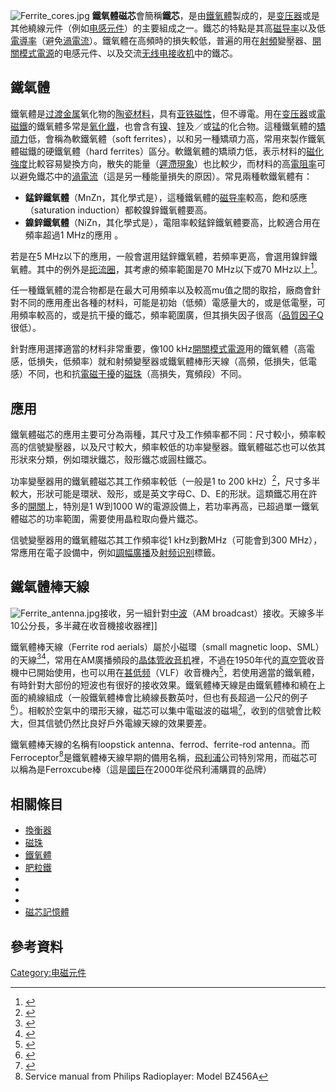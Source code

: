 [[File:Ferrite_cores.jpg|thumb]]
'''鐵氧體磁芯'''會簡稱'''鐵芯'''，是由[[鐵氧體|鐵氧體]]製成的{{le|磁芯|magnetic core}}，是[[变压器|变压器]]或是其他繞線元件（例如[[电感元件|电感元件]]）的主要組成之一。鐵芯的特點是其高[[磁导率|磁导率]]以及低[[電導率|電導率]]（避免[[渦電流|渦電流]]）。鐵氧體在高頻時的損失較低，普遍的用在[[射頻|射頻]]變壓器、[[開關模式電源|開關模式電源]]的电感元件、以及交流[[无线电接收机|无线电接收机]]中的鐵芯{{le|環形天線|loop antenna}}。

==鐵氧體==
{{main|鐵氧體}}
鐵氧體是[[过渡金属|过渡金属]]氧化物的[[陶瓷材料|陶瓷材料]]，具有[[亚铁磁性|亚铁磁性]]，但不導電。用在[[变压器|变压器]]或[[電磁鐵|電磁鐵]]的鐵氧體多常是[[氧化鐵|氧化鐵]]，也會含有[[镍|镍]]、[[锌|锌]]及／或[[锰|锰]]的化合物。這種鐵氧體的[[矯頑力|矯頑力]]低，會稱為軟鐵氧體（soft ferrites），以和另一種矯頑力高，常用來製作鐵氧體磁鐵的硬鐵氧體（hard ferrites）區分。軟鐵氧體的矯頑力低，表示材料的[[磁化強度|磁化強度]]比較容易變換方向，散失的能量（[[遲滯現象|遲滯現象]]）也比較少，而材料的高[[電阻率|電阻率]]可以避免鐵芯中的[[渦電流|渦電流]]（這是另一種能量損失的原因）。常見兩種軟鐵氧體有： 
* '''錳鋅鐵氧體'''（MnZn，其化學式是{{nowrap|Mn<sub>a</sub>Zn<sub>(1−a)</sub>Fe<sub>2</sub>O<sub>4</sub>}}），這種鐵氧體的[[磁导率|磁导率]]較高，飽和感應（saturation induction）都較鎳鋅鐵氧體要高。
* '''鎳鋅鐵氧體'''（NiZn，其化學式是{{nowrap|Ni<sub>a</sub>Zn<sub>(1−a)</sub>Fe<sub>2</sub>O<sub>4</sub>}}），電阻率較錳鋅鐵氧體要高，比較適合用在頻率超過1 MHz的應用<!-- Ferroxcube Product Selection Guide 2003, page 5 -->。

若是在5 MHz以下的應用，一般會選用錳鋅鐵氧體，若頻率更高，會選用鎳鋅鐵氧體。其中的例外是[[扼流圈|扼流圈]]，其考慮的頻率範圍是70 MHz以下或70 MHz以上<ref>{{cite web|url=http://www.mag-inc.com/products/ferrite-cores/learn-more-about-ferrites|title=Learn More Ferrites - Magnetics®}}</ref>。

任一種鐵氧體的混合物都是在最大可用頻率以及較高mu值之間的取拾，廠商會針對不同的應用產出各種的材料，可能是初始（低頻）電感量大的，或是低電壓，可用頻率較高的，或是抗干擾的鐵芯，頻率範圍廣，但其損失因子很高（[[品質因子|品質因子]]Q很低）。

針對應用選擇適當的材料非常重要，像100 kHz[[開關模式電源|開關模式電源]]用的鐵氧體（高電感，低損失，低頻率）就和射頻變壓器或鐵氧體棒形天線（高頻，低損失，低電感）不同，也和抗[[電磁干擾|電磁干擾]]的[[磁珠|磁珠]]（高損失，寬頻段）不同。

==應用==
鐵氧體磁芯的應用主要可分為兩種，其尺寸及工作頻率都不同：尺寸較小，頻率較高的信號變壓器，以及尺寸較大，頻率較低的功率變壓器。鐵氧體磁芯也可以依其形狀來分類，例如環狀鐵芯，殼形鐵芯或圓柱鐵芯。

功率變壓器用的鐵氧體磁芯其工作頻率較低（一般是1 to 200 kHz）<ref>{{cite web|url=https://ieeexplore.ieee.org/abstract/document/9265771|title=11kW, 70kHz LLC Converter Design for 98% Efficiency}}</ref>，尺寸多半較大，形狀可能是環狀、殼形，或是英文字母C、D、E的形狀。這類鐵芯用在許多的[[開關|開關]]上，特別是1 W到1000 W的電源設備上，若功率再高，已超過單一鐵氧體磁芯的功率範圍，需要使用晶粒取向疊片鐵芯。

信號變壓器用的鐵氧體磁芯其工作頻率從1 kHz到數MHz（可能會到300 MHz），常應用在電子設備中，例如[[調幅廣播|調幅廣播]]及[[射频识别|射频识别]]標籤。

==鐵氧體棒天線==
<!--{{See also|Loop antenna#Ferrite}}-->
[[File:Ferrite_antenna.jpg|thumb]]接收，另一組針對[[中波|中波]]（AM broadcast）接收。天線多半10公分長，多半藏在收音機接收器裡]]

鐵氧體棒天線（Ferrite rod aerials）屬於小磁環（small magnetic loop、SML）的天線<ref>{{cite web|url=http://www.st-andrews.ac.uk/~www_pa/Scots_Guide/RadCom/part7/page5.html|title=page5}}</ref><ref>{{cite web|url=http://www.lz1aq.signacor.com/docs/fa-eng/Weak_signals-mag_loop_engl.htm|title=Very Weak Signal Reception with Small Magnetic Loop Antenna}}</ref>，常用在AM廣播頻段的[[晶体管收音机|晶体管收音机]]裡，不過在1950年代的[[真空管|真空管]]收音機中已開始使用，也可以用在[[甚低频|甚低频]]（VLF）收音機內<ref>{{cite web|url=http://www.creative-science.org.uk/MSF3.html|title=The Creative Science Centre - by Dr Jonathan P. Hare}}</ref>，若使用適當的鐵氧體，有時針對大部份的短波也有很好的接收效果。鐵氧體棒天線是由鐵氧體棒和繞在上面的繞線組成（一般鐵氧體棒會比繞線長數英吋，但也有長超過一公尺的例子<ref>{{cite web|url=http://www.hamuniverse.com/db8mwjoystick.html|title=A Joy Stick Antenna Experiment by DB8MW|first=DB8MW|last=05-25-2012}}</ref>）。相較於空氣中的環形天線，磁芯可以集中電磁波的磁場<ref>{{cite web|url=http://www.radio-electronics.com/info/antennas/ferrite_rod_antenna/ferrite_rod_antenna.php|title=Ferrite Rod Antenna :: Radio-Electronics.Com}}</ref>，收到的信號會比較大，但其信號仍然比良好戶外電線天線的效果要差。

鐵氧體棒天線的名稱有loopstick antenna、ferrod、ferrite-rod antenna。而Ferroceptor<ref>Service manual from Philips Radioplayer: Model BZ456A</ref>是鐵氧體棒天線早期的備用名稱，[[飛利浦|飛利浦]]公司特別常用，而磁芯可以稱為是Ferroxcube棒（這是[[國巨|國巨]]在2000年從飛利浦購買的品牌）
==相關條目==
* [[換衡器|換衡器]]
* [[磁珠|磁珠]]
* [[鐵氧體|鐵氧體]]
* [[肥粒鐵|肥粒鐵]]
* {{le|磁芯|magnetic core}}
* {{le|環狀電感及變壓器|Toroidal inductors and transformers}}
*{{le|鋅鐵氧體|Zinc ferrite}}
*[[磁芯記憶體|磁芯記憶體]]

==參考資料==
{{reflist}}

{{commons category|Ferrite cores}}

{{Electronic components}}

{{Authority control}}

[[Category:电磁元件|Category:电磁元件]]